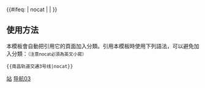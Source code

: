 {{鐵道路線|
| 模板名稱 = 南昌轨道交通3号线
| 名稱 = [[南昌地铁]] [[南昌地铁3号线|3号线]] [[File:Nanchang Metro Line 3.png|40px|3号线]]
| 代表色 = #{{南昌地铁识别色|3}}
| Logo = [[File:NanChang Metro logo.svg|50px]]
| 背景顏色 = #FFFFFF
| 車站列表 = [[银三角北站|银三角北]] - [[斗门站 (南昌地铁)|斗门]] - [[柏岗站|柏岗]] - [[沥山站|沥山]] - [[振兴大道站|振兴大道]] - [[邓埠站|邓埠]] - [[八大山人站|八大山人]] - [[施尧站|施尧]] - {{南昌地铁线路名|5|blink}} [[江铃站|江铃]] - [[京家山站|京家山]] - [[十字街站 (南昌地铁)|十字街]] - {{南昌地铁线路名|4|blink}} [[绳金塔站|绳金塔]] - [[六眼井站|六眼井]] - {{南昌地铁线路名|1|blink}} [[八一馆站|八一馆]] - [[墩子塘站|墩子塘]] - {{南昌地铁线路名|2|blink}} [[青山路口站|青山路口]] - {{南昌地铁线路名|4|blink}} [[上沙沟站|上沙沟]] - [[青山湖西站|青山湖西]] - [[国威路站|国威路]] - [[火炬广场站_(南昌地铁)|火炬广场]] - {{南昌地铁线路名|5|blink}} [[梁万站|梁万]] - [[京东大道站|京东大道]]
| 註釋 = 
}}<includeonly>{{#ifeq: {{{1}}} | nocat | <!--空--> | [[Category:南昌地铁3号线|站]] }}</includeonly><noinclude>

==使用方法==
本模板會自動把引用它的頁面加入分類。引用本模板時使用下列語法，可以避免加入分類：<small>（注意nocat必須為英文小寫）</small>
 <nowiki>{{</nowiki>南昌轨道交通3号线<nowiki>|nocat}}</nowiki>

[[Category:南昌轨道交通模板|导航03]]
</noinclude>
